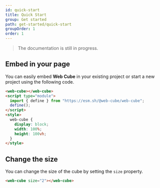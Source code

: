 ```yaml
---
id: quick-start
title: Quick Start
group: Get started
path: get-started/quick-start
groupOrder: 1
order: 1
---
```



> The documentation is still in progress.

## Embed in your page

You can easily embed **Web Cube** in your existing project or start a new project using the following code.

```html title="index.html"
<web-cube></web-cube>
<script type="module">
  import { define } from "https://esm.sh/@web-cube/web-cube";
  define();
</script>
<style>
  web-cube {
    display: block;
    width: 100%;
    height: 100vh;
  }
</style>
```

<div class="my-8 overflow-hidden rounded-lg bg-slate-300 dark:bg-slate-700">
  <WebCube />
</div>

## Change the size

You can change the size of the cube by setting the `size` property.

```html title="index.html"
<web-cube size="2"></web-cube>
```

<div class="my-8 overflow-hidden rounded-lg bg-slate-300 dark:bg-slate-700">
  <WebCube size={2} />
</div>
